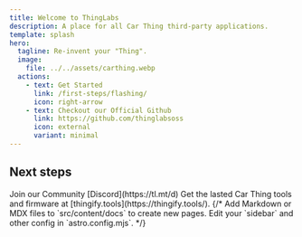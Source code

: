 ```yaml
---
title: Welcome to ThingLabs
description: A place for all Car Thing third-party applications.
template: splash
hero:
  tagline: Re-invent your "Thing".
  image:
    file: ../../assets/carthing.webp
  actions:
    - text: Get Started
      link: /first-steps/flashing/
      icon: right-arrow
    - text: Checkout our Official Github
      link: https://github.com/thinglabsoss
      icon: external
      variant: minimal
---
```



## Next steps

<CardGrid stagger>
	<Card title="Join the Community" icon="discord">
		Join our Community [Discord](https://tl.mt/d)
	</Card>
	<Card title="Downloads" icon="add-document">
		Get the lasted Car Thing tools and firmware at [thingify.tools](https://thingify.tools/).
	</Card>
	{/* <Card title="Add new content" icon="add-document">
		Add Markdown or MDX files to `src/content/docs` to create new pages.
	</Card>
	<Card title="Configure your site" icon="setting">
		Edit your `sidebar` and other config in `astro.config.mjs`.
	</Card> */}
</CardGrid>
